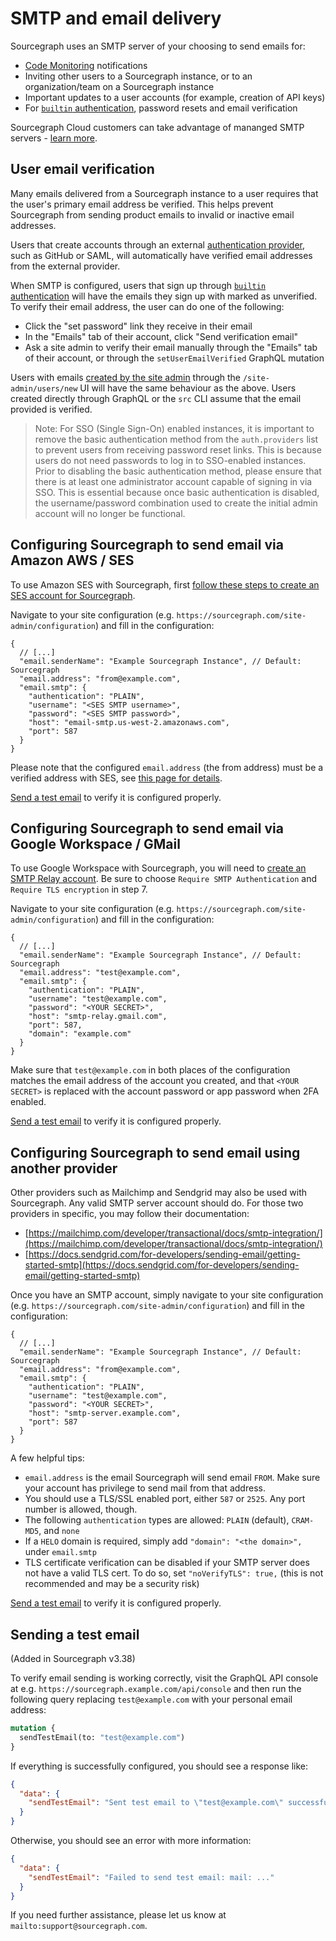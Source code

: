 # SMTP and email delivery

Sourcegraph uses an SMTP server of your choosing to send emails for:

- [Code Monitoring](/code_monitoring/) notifications
- Inviting other users to a Sourcegraph instance, or to an organization/team on a Sourcegraph instance
- Important updates to a user accounts (for example, creation of API keys)
- For [`builtin` authentication](/admin/auth/#builtin-password-authentication), password resets and email verification

<Callout type="note">Sourcegraph Cloud customers can take advantage of mananged SMTP servers - [learn more](/cloud/#managed-smtp).</Callout>

## User email verification

Many emails delivered from a Sourcegraph instance to a user requires that the user's primary email address be verified.
This helps prevent Sourcegraph from sending product emails to invalid or inactive email addresses.

Users that create accounts through an external [authentication provider](/admin/auth/), such as GitHub or SAML, will automatically have verified email addresses from the external provider.

When SMTP is configured, users that sign up through [`builtin` authentication](/admin/auth/#builtin-password-authentication) will have the emails they sign up with marked as unverified.
To verify their email address, the user can do one of the following:

- Click the "set password" link they receive in their email
- In the "Emails" tab of their account, click "Send verification email"
- Ask a site admin to verify their email manually through the "Emails" tab of their account, or through the `setUserEmailVerified` GraphQL mutation

Users with emails [created by the site admin](/admin/auth/#creating-builtin-authentication-users) through the `/site-admin/users/new` UI will have the same behaviour as the above. Users created directly through GraphQL or the `src` CLI assume that the email provided is verified.

> Note: For SSO (Single Sign-On) enabled instances, it is important to remove the basic authentication method from the `auth.providers` list to prevent users from receiving password reset links. This is because users do not need passwords to log in to SSO-enabled instances. Prior to disabling the basic authentication method, please ensure that there is at least one administrator account capable of signing in via SSO. This is essential because once basic authentication is disabled, the username/password combination used to create the initial admin account will no longer be functional.

## Configuring Sourcegraph to send email via Amazon AWS / SES

To use Amazon SES with Sourcegraph, first [follow these steps to create an SES account for Sourcegraph](https://docs.aws.amazon.com/ses/latest/dg/send-email-smtp-software-package.html).

Navigate to your site configuration (e.g. `https://sourcegraph.com/site-admin/configuration`) and fill in the configuration:

```jsonc
{
  // [...]
  "email.senderName": "Example Sourcegraph Instance", // Default: Sourcegraph
  "email.address": "from@example.com",
  "email.smtp": {
    "authentication": "PLAIN",
    "username": "<SES SMTP username>",
    "password": "<SES SMTP password>",
    "host": "email-smtp.us-west-2.amazonaws.com",
    "port": 587
  }
}
```

Please note that the configured `email.address` (the from address) must be a verified address with SES, see [this page for details](https://docs.aws.amazon.com/ses/latest/dg/verify-addresses-and-domains.html).

[Send a test email](#sending-a-test-email) to verify it is configured properly.

## Configuring Sourcegraph to send email via Google Workspace / GMail

To use Google Workspace with Sourcegraph, you will need to [create an SMTP Relay account](https://support.google.com/a/answer/2956491). Be sure to choose `Require SMTP Authentication` and `Require TLS encryption` in step 7.

Navigate to your site configuration (e.g. `https://sourcegraph.com/site-admin/configuration`) and fill in the configuration:

```jsonc
{
  // [...]
  "email.senderName": "Example Sourcegraph Instance", // Default: Sourcegraph
  "email.address": "test@example.com",
  "email.smtp": {
    "authentication": "PLAIN",
    "username": "test@example.com",
    "password": "<YOUR SECRET>",
    "host": "smtp-relay.gmail.com",
    "port": 587,
    "domain": "example.com"
  }
}
```

Make sure that `test@example.com` in both places of the configuration matches the email address of the account you created, and that `<YOUR SECRET>` is replaced with the account password or app password when 2FA enabled.

[Send a test email](#sending-a-test-email) to verify it is configured properly.

## Configuring Sourcegraph to send email using another provider

Other providers such as Mailchimp and Sendgrid may also be used with Sourcegraph. Any valid SMTP server account should do. For those two providers in specific, you may follow their documentation:

- [https://mailchimp.com/developer/transactional/docs/smtp-integration/](https://mailchimp.com/developer/transactional/docs/smtp-integration/)
- [https://docs.sendgrid.com/for-developers/sending-email/getting-started-smtp](https://docs.sendgrid.com/for-developers/sending-email/getting-started-smtp)

Once you have an SMTP account, simply navigate to your site configuration (e.g. `https://sourcegraph.com/site-admin/configuration`) and fill in the configuration:

```jsonc
{
  // [...]
  "email.senderName": "Example Sourcegraph Instance", // Default: Sourcegraph
  "email.address": "from@example.com",
  "email.smtp": {
    "authentication": "PLAIN",
    "username": "test@example.com",
    "password": "<YOUR SECRET>",
    "host": "smtp-server.example.com",
    "port": 587
  }
}
```

A few helpful tips:

* `email.address` is the email Sourcegraph will send email `FROM`. Make sure your account has privilege to send mail from that address.
* You should use a TLS/SSL enabled port, either `587` or `2525`. Any port number is allowed, though.
* The following `authentication` types are allowed: `PLAIN` (default), `CRAM-MD5`, and `none`
* If a `HELO` domain is required, simply add `"domain": "<the domain>",` under `email.smtp`
* TLS certificate verification can be disabled if your SMTP server does not have a valid TLS cert. To do so, set `"noVerifyTLS": true,` (this is not recommended and may be a security risk)

[Send a test email](#sending-a-test-email) to verify it is configured properly.

## Sending a test email

(Added in Sourcegraph v3.38)

To verify email sending is working correctly, visit the GraphQL API console at e.g. `https://sourcegraph.example.com/api/console` and then run the following query replacing `test@example.com` with your personal email address:

```graphql
mutation {
  sendTestEmail(to: "test@example.com")
}
```

If everything is successfully configured, you should see a response like:

```json
{
  "data": {
    "sendTestEmail": "Sent test email to \"test@example.com\" successfully! Please check it was received."
  }
}
```

Otherwise, you should see an error with more information:

```json
{
  "data": {
    "sendTestEmail": "Failed to send test email: mail: ..."
  }
}
```

If you need further assistance, please let us know at `mailto:support@sourcegraph.com`.
